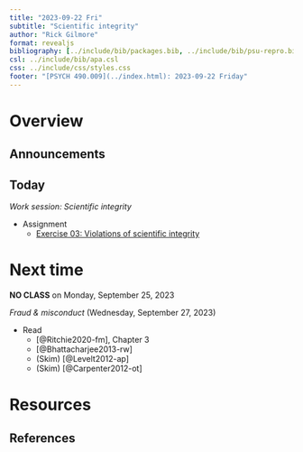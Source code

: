 ```yaml
---
title: "2023-09-22 Fri"
subtitle: "Scientific integrity"
author: "Rick Gilmore"
format: revealjs
bibliography: [../include/bib/packages.bib, ../include/bib/psu-repro.bib]
csl: ../include/bib/apa.csl
css: ../include/css/styles.css
footer: "[PSYCH 490.009](../index.html): 2023-09-22 Friday"
---
```


# Overview

## Announcements

## Today

*Work session: Scientific integrity*

- [Assignment]{.green_assigned}
    - [Exercise 03: Violations of scientific integrity](ex03-scientific-integrity.qmd)

# Next time

**NO CLASS** on Monday, September 25, 2023

*Fraud & misconduct* (Wednesday, September 27, 2023)

- Read
    - [@Ritchie2020-fm], Chapter 3
    - [@Bhattacharjee2013-rw]
    - (Skim) [@Levelt2012-ap]
    - (Skim) [@Carpenter2012-ot]

# Resources

## References
